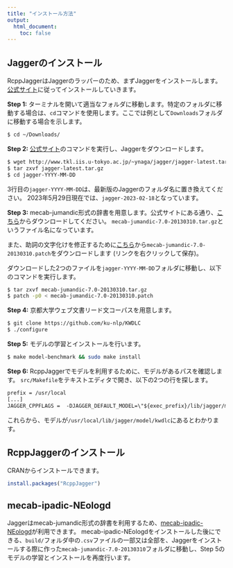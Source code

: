 ```yaml
---
title: "インストール方法"
output:
  html_document:
    toc: false
---
```


## Jaggerのインストール
RcppJaggerはJaggerのラッパーのため、まずJaggerをインストールします。[公式サイト](https://www.tkl.iis.u-tokyo.ac.jp/~ynaga/jagger/index.ja.html)に従ってインストールしていきます。


**Step 1:** ターミナルを開いて適当なフォルダに移動します。特定のフォルダに移動する場合は、`cd`コマンドを使用します。ここでは例として`Downloads`フォルダに移動する場合を示します。
```bash
$ cd ~/Downloads/
```

**Step 2:** <a href="https://www.tkl.iis.u-tokyo.ac.jp/~ynaga/jagger/index.ja.html" target="_blank">公式サイト</a>のコマンドを実行し、Jaggerをダウンロードします。
```bash
$ wget http://www.tkl.iis.u-tokyo.ac.jp/~ynaga/jagger/jagger-latest.tar.gz
$ tar zxvf jagger-latest.tar.gz
$ cd jagger-YYYY-MM-DD
```
3行目の`jagger-YYYY-MM-DD`は、最新版のJaggerのフォルダ名に置き換えてください。
2023年5月29日現在では、`jagger-2023-02-18`となっています。


**Step 3:**
mecab-jumandic形式の辞書を用意します。公式サイトにある通り、<a href="https://drive.google.com/drive/folders/0B4y35FiV1wh7fjQ5SkJETEJEYzlqcUY4WUlpZmR4dDlJMWI5ZUlXN2xZN2s2b0pqT3hMbTQ" target="_blank">こちら</a>からダウンロードしてください。
`mecab-jumandic-7.0-20130310.tar.gz`というファイル名になっています。

また、助詞の文字化けを修正するために[こちら](http://www.tkl.iis.u-tokyo.ac.jp/~ynaga/jagger/mecab-jumandic-7.0-20130310.patch)から`mecab-jumandic-7.0-20130310.patch`をダウンロードします (リンクを右クリックして保存)。

ダウンロードした2つのファイルを`jagger-YYYY-MM-DD`フォルダに移動し、以下のコマンドを実行します。
```bash
$ tar zxvf mecab-jumandic-7.0-20130310.tar.gz
$ patch -p0 < mecab-jumandic-7.0-20130310.patch
```

**Step 4:**
京都大学ウェブ文書リード文コーパスを用意します。
```bash
$ git clone https://github.com/ku-nlp/KWDLC
$ ./configure
```

**Step 5:**
モデルの学習とインストールを行います。
```bash
$ make model-benchmark && sudo make install
```

**Step 6:**
RcppJaggerでモデルを利用するために、モデルがあるパスを確認します。
`src/Makefile`をテキストエディタで開き、以下の2つの行を探します。
```txt
prefix = /usr/local
[...]
JAGGER_CPPFLAGS =  -DJAGGER_DEFAULT_MODEL=\"${exec_prefix}/lib/jagger/model/kwdlc\"
```
これらから、モデルが`/usr/local/lib/jagger/model/kwdlc`にあるとわかります。


## RcppJaggerのインストール

CRANからインストールできます。
```r
install.packages("RcppJagger")
```

## mecab-ipadic-NEologd
Jaggerはmecab-jumandic形式の辞書を利用するため、<a href="https://github.com/neologd/mecab-ipadic-neologd" target="_blank">mecab-ipadic-NEologd</a>が利用できます。
mecab-ipadic-NEologdをインストールした後にできる、`build/`フォルダ中の`.csv`ファイルの一部又は全部を、Jaggerをインストールする際に作った`mecab-jumandic-7.0-20130310`フォルダに移動し、Step 5のモデルの学習とインストールを再度行います。

